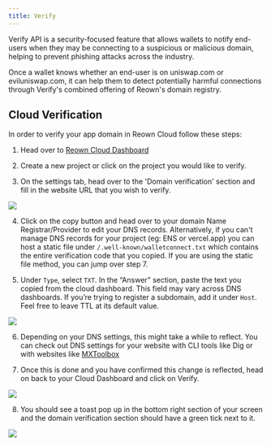 ```yaml
---
title: Verify
---
```


Verify API is a security-focused feature that allows wallets to notify end-users when they may be connecting to a suspicious or malicious domain, helping to prevent phishing attacks across the industry.

Once a wallet knows whether an end-user is on uniswap.com or eviluniswap.com, it can help them to detect potentially harmful connections through Verify's combined offering of Reown's domain registry.

## Cloud Verification

In order to verify your app domain in Reown Cloud follow these steps:

1. Head over to [Reown Cloud Dashboard](https://dashboard.reown.com)

2. Create a new project or click on the project you would like to verify.

3. On the settings tab, head over to the 'Domain verification' section and fill in the website URL that you wish to verify.


<Frame>
  <img src="/images/assets/verify/verify-domain.png" />
</Frame>

4. Click on the copy button and head over to your domain Name Registrar/Provider to edit your DNS records.
   Alternatively, if you can't manage DNS records for your project (eg: ENS or vercel.app) you can host a static file
   under `/.well-known/walletconnect.txt` which contains the entire verification code that you copied. If you are using the static file method, you can jump over step 7.

5. Under `Type`, select `TXT`. In the “Answer” section, paste the text you copied from the cloud dashboard. This field may vary across DNS dashboards. If you’re trying to register a subdomain, add it under `Host`. Feel free to leave TTL at its default value.


<Frame>
  <img src="/images/assets/verify/dns-record.png" />
</Frame>

6. Depending on your DNS settings, this might take a while to reflect. You can check out DNS settings for your website with CLI tools like Dig or with websites like [MXToolbox](https://mxtoolbox.com/SuperTool.aspx?action=txt)

7. Once this is done and you have confirmed this change is reflected, head on back to your Cloud Dashboard and click on Verify.

<Frame>
  <img src="/images/assets/verify/verify-btn.png" />
</Frame>

8. You should see a toast pop up in the bottom right section of your screen and the domain verification section should have a green tick next to it.

<Frame>
  <img src="/images/assets/verify/verified.png" />
</Frame>
